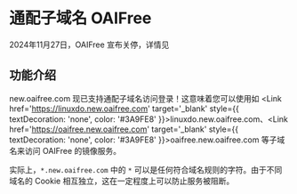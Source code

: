 <br></br>


# 通配子域名 OAIFree

<Callout type='error'>
    2024年11月27日，OAIFree 宣布关停，详情见
    <TopicHoverCard topicId='272012' defaultTitle='there is no wall' />
</Callout>

## 功能介绍

new.oaifree.com 现已支持通配子域名访问登录！这意味着您可以使用如 <Link href='https://linuxdo.new.oaifree.com' target='_blank' style={{ textDecoration: 'none', color: '#3A9FE8' }}>linuxdo.new.oaifree.com</Link>、<Link href='https://oaifree.new.oaifree.com' target='_blank' style={{ textDecoration: 'none', color: '#3A9FE8' }}>oaifree.new.oaifree.com</Link> 等子域名来访问 OAIFree 的镜像服务。

实际上，`*.new.oaifree.com` 中的 `*` 可以是任何符合域名规则的字符。由于不同域名的 Cookie 相互独立，这在一定程度上可以防止服务被阻断。